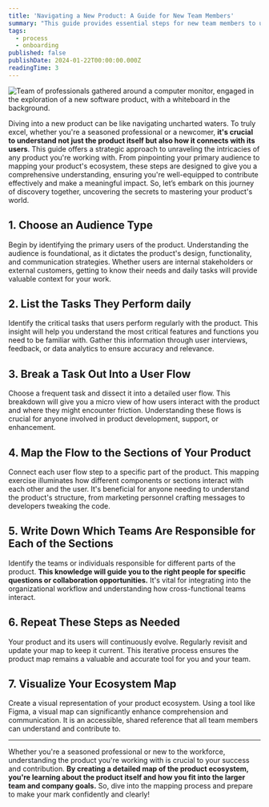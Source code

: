 ```yaml
---
title: 'Navigating a New Product: A Guide for New Team Members'
summary: "This guide provides essential steps for new team members to understand and navigate a new product effectively. It covers audience identification, task analysis, user flow breakdown, product mapping, team responsibilities, and creating a visual ecosystem map.\n"
tags:
  - process
  - onboarding
published: false
publishDate: 2024-01-22T00:00:00.000Z
readingTime: 3
---
```


![Team of professionals gathered around a computer monitor, engaged in the exploration of a new software product, with a whiteboard in the background.](navigating-new-product-guide-team-members.jpg)

Diving into a new product can be like navigating uncharted waters. To truly excel, whether you're a seasoned professional or a newcomer, **it's crucial to understand not just the product itself but also how it connects with its users**. This guide offers a strategic approach to unraveling the intricacies of any product you're working with. From pinpointing your primary audience to mapping your product's ecosystem, these steps are designed to give you a comprehensive understanding, ensuring you're well-equipped to contribute effectively and make a meaningful impact. So, let’s embark on this journey of discovery together, uncovering the secrets to mastering your product's world.

## 1. Choose an Audience Type

Begin by identifying the primary users of the product. Understanding the audience is foundational, as it dictates the product's design, functionality, and communication strategies. Whether users are internal stakeholders or external customers, getting to know their needs and daily tasks will provide valuable context for your work.

## 2. List the Tasks They Perform daily

Identify the critical tasks that users perform regularly with the product. This insight will help you understand the most critical features and functions you need to be familiar with. Gather this information through user interviews, feedback, or data analytics to ensure accuracy and relevance.

## 3. Break a Task Out Into a User Flow

Choose a frequent task and dissect it into a detailed user flow. This breakdown will give you a micro view of how users interact with the product and where they might encounter friction. Understanding these flows is crucial for anyone involved in product development, support, or enhancement.

## 4. Map the Flow to the Sections of Your Product

Connect each user flow step to a specific part of the product. This mapping exercise illuminates how different components or sections interact with each other and the user. It's beneficial for anyone needing to understand the product's structure, from marketing personnel crafting messages to developers tweaking the code.

## 5. Write Down Which Teams Are Responsible for Each of the Sections

Identify the teams or individuals responsible for different parts of the product. **This knowledge will guide you to the right people for specific questions or collaboration opportunities.** It's vital for integrating into the organizational workflow and understanding how cross-functional teams interact.

## 6. Repeat These Steps as Needed

Your product and its users will continuously evolve. Regularly revisit and update your map to keep it current. This iterative process ensures the product map remains a valuable and accurate tool for you and your team.

## 7. Visualize Your Ecosystem Map

Create a visual representation of your product ecosystem. Using a tool like Figma, a visual map can significantly enhance comprehension and communication. It is an accessible, shared reference that all team members can understand and contribute to.

---

Whether you're a seasoned professional or new to the workforce, understanding the product you're working with is crucial to your success and contribution. **By creating a detailed map of the product ecosystem, you're learning about the product itself and how you fit into the larger team and company goals.** So, dive into the mapping process and prepare to make your mark confidently and clearly!
